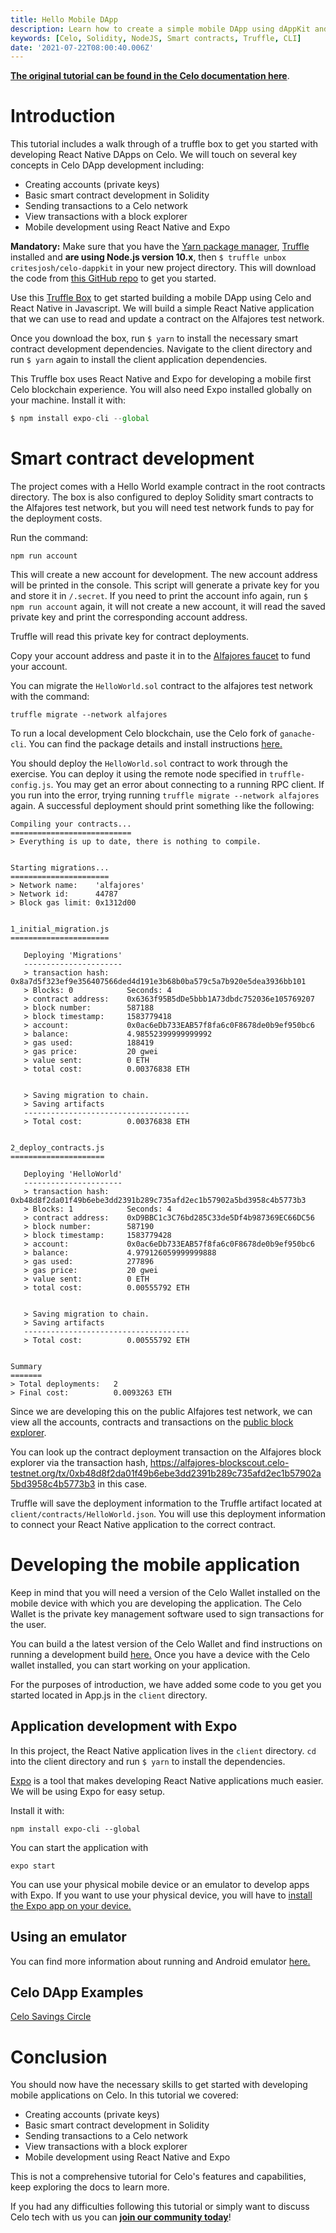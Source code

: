 ```yaml
---
title: Hello Mobile DApp
description: Learn how to create a simple mobile DApp using dAppKit and the React Native Expo framework
keywords: [Celo, Solidity, NodeJS, Smart contracts, Truffle, CLI]
date: '2021-07-22T08:00:40.006Z'
---
```


[**The original tutorial can be found in the Celo documentation here**](https://docs.celo.org/v/master/developer-guide/start/hello-mobile-dapp).

# Introduction

This tutorial includes a walk through of a truffle box to get you started with developing React Native DApps on Celo. We will touch on several key concepts in Celo DApp development including:

- Creating accounts (private keys)
- Basic smart contract development in Solidity
- Sending transactions to a Celo network
- View transactions with a block explorer
- Mobile development using React Native and Expo

**Mandatory:** Make sure that you have the [Yarn package manager](https://yarnpkg.com/), [Truffle](https://www.trufflesuite.com/truffle) installed and **are using Node.js version 10.x**, then `$ truffle unbox critesjosh/celo-dappkit` in your new project directory. This will download the code from [this GitHub repo](https://github.com/critesjosh/celo-dappkit) to get you started.

Use this [Truffle Box](https://www.trufflesuite.com/boxes) to get started building a mobile DApp using Celo and React Native in Javascript. We will build a simple React Native application that we can use to read and update a contract on the Alfajores test network.

Once you download the box, run `$ yarn` to install the necessary smart contract development dependencies. Navigate to the client directory and run `$ yarn` again to install the client application dependencies.

This Truffle box uses React Native and Expo for developing a mobile first Celo blockchain experience. You will also need Expo installed globally on your machine. Install it with:

```javascript
$ npm install expo-cli --global
```

# Smart contract development

The project comes with a Hello World example contract in the root contracts directory. The box is also configured to deploy Solidity smart contracts to the Alfajores test network, but you will need test network funds to pay for the deployment costs.

Run the command:

    npm run account

This will create a new account for development. The new account address will be printed in the console. This script will generate a private key for you and store it in `/.secret`. If you need to print the account info again, run `$ npm run account` again, it will not create a new account, it will read the saved private key and print the corresponding account address.

Truffle will read this private key for contract deployments.

Copy your account address and paste it in to the [Alfajores faucet](https://celo.org/developers/faucet) to fund your account.

You can migrate the `HelloWorld.sol` contract to the alfajores test network with the command:

    truffle migrate --network alfajores

To run a local development Celo blockchain, use the Celo fork of `ganache-cli`. You can find the package details and install instructions [here.](https://www.npmjs.com/package/@celo/ganache-cli)

You should deploy the `HelloWorld.sol` contract to work through the exercise. You can deploy it using the remote node specified in `truffle-config.js`. You may get an error about connecting to a running RPC client. If you run into the error, trying running `truffle migrate --network alfajores` again. A successful deployment should print something like the following:

    Compiling your contracts...
    ===========================
    > Everything is up to date, there is nothing to compile.


    Starting migrations...
    ======================
    > Network name:    'alfajores'
    > Network id:      44787
    > Block gas limit: 0x1312d00


    1_initial_migration.js
    ======================

       Deploying 'Migrations'
       ----------------------
       > transaction hash:    0x8a7d5f323ef9e356407566ded4d191e3b68b0ba579c5a7b920e5dea3936bb101
       > Blocks: 0            Seconds: 4
       > contract address:    0x6363f95B5dDe5bbb1A73dbdc752036e105769207
       > block number:        587188
       > block timestamp:     1583779418
       > account:             0x0ac6eDb733EAB57f8fa6c0F8678de0b9ef950bc6
       > balance:             4.98552399999999992
       > gas used:            188419
       > gas price:           20 gwei
       > value sent:          0 ETH
       > total cost:          0.00376838 ETH


       > Saving migration to chain.
       > Saving artifacts
       -------------------------------------
       > Total cost:          0.00376838 ETH


    2_deploy_contracts.js
    =====================

       Deploying 'HelloWorld'
       ----------------------
       > transaction hash:    0xb48d8f2da01f49b6ebe3dd2391b289c735afd2ec1b57902a5bd3958c4b5773b3
       > Blocks: 1            Seconds: 4
       > contract address:    0xD9BBC1c3C76bd285C33de5Df4b987369EC66DC56
       > block number:        587190
       > block timestamp:     1583779428
       > account:             0x0ac6eDb733EAB57f8fa6c0F8678de0b9ef950bc6
       > balance:             4.979126059999999888
       > gas used:            277896
       > gas price:           20 gwei
       > value sent:          0 ETH
       > total cost:          0.00555792 ETH


       > Saving migration to chain.
       > Saving artifacts
       -------------------------------------
       > Total cost:          0.00555792 ETH


    Summary
    =======
    > Total deployments:   2
    > Final cost:          0.0093263 ETH

Since we are developing this on the public Alfajores test network, we can view all the accounts, contracts and transactions on the [public block explorer](https://alfajores-blockscout.celo-testnet.org/).

You can look up the contract deployment transaction on the Alfajores block explorer via the transaction hash, <https://alfajores-blockscout.celo-testnet.org/tx/0xb48d8f2da01f49b6ebe3dd2391b289c735afd2ec1b57902a5bd3958c4b5773b3> in this case.

Truffle will save the deployment information to the Truffle artifact located at `client/contracts/HelloWorld.json`. You will use this deployment information to connect your React Native application to the correct contract.

# Developing the mobile application

Keep in mind that you will need a version of the Celo Wallet installed on the mobile device with which you are developing the application. The Celo Wallet is the private key management software used to sign transactions for the user.

You can build a the latest version of the Celo Wallet and find instructions on running a development build [here.](https://github.com/celo-org/celo-monorepo/tree/master/packages/mobile) Once you have a device with the Celo wallet installed, you can start working on your application.

For the purposes of introduction, we have added some code to you get you started located in App.js in the `client` directory.

## Application development with Expo

In this project, the React Native application lives in the `client` directory. `cd` into the client directory and run `$ yarn` to install the dependencies.

[Expo](https://expo.io/) is a tool that makes developing React Native applications much easier. We will be using Expo for easy setup.

Install it with:

    npm install expo-cli --global

You can start the application with

    expo start

You can use your physical mobile device or an emulator to develop apps with Expo. If you want to use your physical device, you will have to [install the Expo app on your device.](https://expo.io/learn)

## Using an emulator

You can find more information about running and Android emulator [here.](https://developer.android.com/studio/run/emulator-commandline)

## Celo DApp Examples

[Celo Savings Circle](https://github.com/celo-org/savings-circle-demo)

# Conclusion

You should now have the necessary skills to get started with developing mobile applications on Celo. In this tutorial we covered:

- Creating accounts (private keys)
- Basic smart contract development in Solidity
- Sending transactions to a Celo network
- View transactions with a block explorer
- Mobile development using React Native and Expo

This is not a comprehensive tutorial for Celo's features and capabilities, keep exploring the docs to learn more.

If you had any difficulties following this tutorial or simply want to discuss Celo tech with us you can [**join our community today**](https://discord.gg/fszyM7K)!
